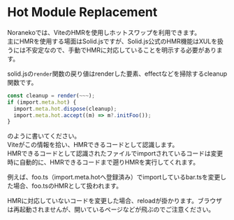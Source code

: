 # Hot Module Replacement

Noranekoでは、ViteのHMRを使用しホットスワップを利用できます。\
主にHMRを使用する場面はSolid.jsですが、Solid.js公式のHMR機能はXULを扱うには不安定なので、手動でHMRに対応していることを明示する必要があります。

solid.jsの`render`関数の戻り値はrenderした要素、effectなどを掃除するcleanup関数です。

```ts
const cleanup = render(~~~);
if (import.meta.hot) {
  import.meta.hot.dispose(cleanup);
  import.meta.hot.accept((m) => m?.initFoo());
}
```

のように書いてください。\
Viteがこの情報を拾い、HMRできるコードとして認識します。\
HMRできるコードとして認識されたファイルでimportされているコードは変更時に自動的に、HMRできるコードまで遡りHMRを実行してくれます。

例えば、foo.ts（import.meta.hotへ登録済み）でimportしているbar.tsを変更した場合、foo.tsのHMRとして扱われます。

HMRに対応していないコードを変更した場合、reloadが掛かります。ブラウザは再起動されませんが、開いているページなどが飛ぶのでご注意ください。
